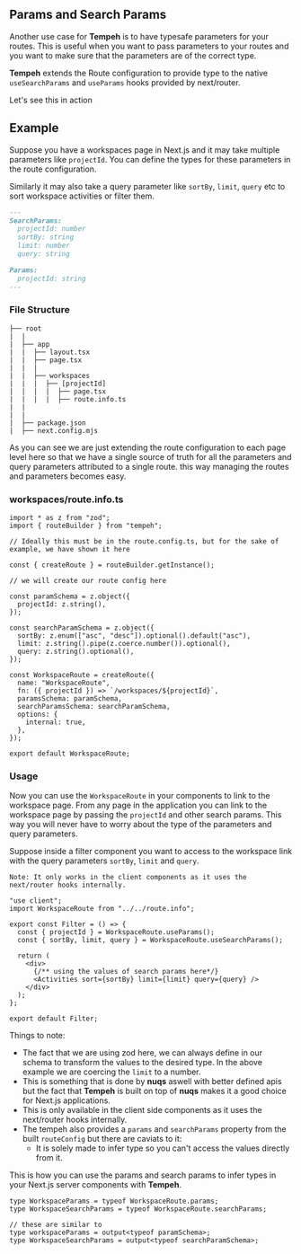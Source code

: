 ## Params and Search Params

Another use case for <strong>Tempeh</strong> is to have typesafe parameters for your routes. This is useful when you want to pass parameters to your routes and you want to make sure that the parameters are of the correct type.

<strong>Tempeh</strong> extends the Route configuration to provide type to the native
`useSearchParams` and `useParams` hooks provided by next/router.

Let's see this in action

## Example

Suppose you have a workspaces page in Next.js and it may take multiple parameters like `projectId`. You can define the types for these parameters in the route configuration.

Similarly it may also take a query parameter like `sortBy`, `limit`, `query` etc to sort workspace activities or filter them.

```md
---
SearchParams:
  projectId: number
  sortBy: string
  limit: number
  query: string

Params:
  projectId: string
---
```

### File Structure

```
├── root
|  |
|  ├── app
|  |  ├── layout.tsx
|  |  ├── page.tsx
|  |  |
|  |  ├── workspaces
|  |  |  ├── [projectId]
|  |  |  |  ├── page.tsx
|  |  |  |  ├── route.info.ts
|  |
|  |
|  ├── package.json
|  ├── next.config.mjs

```

As you can see we are just extending the route configuration to each page level here so that we have a single source of truth for all the parameters and query parameters attributed to a single route. this way managing the routes and parameters becomes easy.

### workspaces/route.info.ts

```tsx twoslash [app/workspaces/page.tsx]
import * as z from "zod";
import { routeBuilder } from "tempeh";

// Ideally this must be in the route.config.ts, but for the sake of example, we have shown it here

const { createRoute } = routeBuilder.getInstance();

// we will create our route config here

const paramSchema = z.object({
  projectId: z.string(),
});

const searchParamSchema = z.object({
  sortBy: z.enum(["asc", "desc"]).optional().default("asc"),
  limit: z.string().pipe(z.coerce.number()).optional(),
  query: z.string().optional(),
});

const WorkspaceRoute = createRoute({
  name: "WorkspaceRoute",
  fn: ({ projectId }) => `/workspaces/${projectId}`,
  paramsSchema: paramSchema,
  searchParamsSchema: searchParamSchema,
  options: {
    internal: true,
  },
});

export default WorkspaceRoute;
```

### Usage

Now you can use the `WorkspaceRoute` in your components to link to the workspace page. From any page in the application you can link to the workspace page by passing the `projectId` and other search params. This way you will never have to worry about the type of the parameters and query parameters.

Suppose inside a filter component you want to access to the workspace link with the query parameters `sortBy`, `limit` and `query`.

`Note: It only works in the client components as it uses the next/router hooks internally.`

```tsx [app/workspaces/[projectId]/components/filter.tsx]
"use client";
import WorkspaceRoute from "../../route.info";

export const Filter = () => {
  const { projectId } = WorkspaceRoute.useParams();
  const { sortBy, limit, query } = WorkspaceRoute.useSearchParams();

  return (
    <div>
      {/** using the values of search params here*/}
      <Activities sort={sortBy} limit={limit} query={query} />
    </div>
  );
};

export default Filter;
```

Things to note:

- The fact that we are using zod here, we can always define in our schema to transform the values to the desired type. In the above example we are coercing the `limit` to a number.
- This is something that is done by <strong>nuqs</strong> aswell with better defined apis but the fact that <strong>Tempeh</strong> is built on top of <strong>nuqs</strong> makes it a good choice for Next.js applications.
- This is only available in the client side components as it uses the next/router hooks internally.
- The tempeh also provides a `params` and `searchParams` property from the built `routeConfig` but there are caviats to it:
  - It is solely made to infer type so you can't access the values directly from it.

This is how you can use the params and search params to infer types in your Next.js server components with <strong>Tempeh</strong>.

```tsx
type WorkspaceParams = typeof WorkspaceRoute.params;
type WorkspaceSearchParams = typeof WorkspaceRoute.searchParams;

// these are similar to
type workspaceParams = output<typeof paramSchema>;
type WorkspaceSearchParams = output<typeof searchParamSchema>;
```
